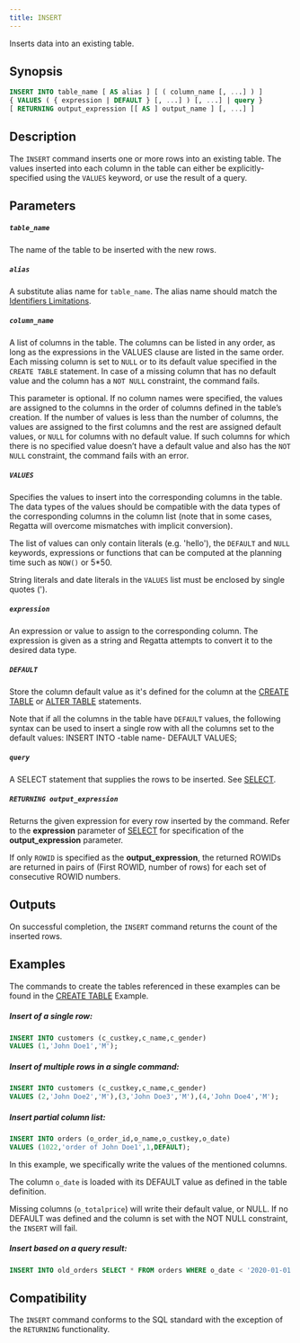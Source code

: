 ```yaml
---
title: INSERT
---
```


Inserts data into an existing table.

## Synopsis

```sql
INSERT INTO table_name [ AS alias ] [ ( column_name [, ...] ) ]
{ VALUES ( { expression | DEFAULT } [, ...] ) [, ...] | query }
[ RETURNING output_expression [[ AS ] output_name ] [, ...] ]
```

## Description

The `INSERT` command inserts one or more rows into an existing table. The values inserted into each column
in the table can either be explicitly-specified using the `VALUES` keyword, or use the result of a query.

Parameters
---

##### `table_name`
The name of the table to be inserted with the new rows.

##### `alias`
A substitute alias name for `table_name`. The alias name should match the [Identifiers Limitations](/sql/appendices/indentifiers-limitations).

##### `column_name`
A list of columns in the table. The columns can be listed in any order, as long as the expressions in the
VALUES clause are listed in the same order. Each missing column is set to `NULL` or to its default value
specified in the `CREATE TABLE` statement. In case of a missing column that has no default value and
the column has a `NOT NULL` constraint, the command fails.

This parameter is optional. If no column names were specified, the values are assigned to the columns
in the order of columns defined in the table’s creation. If the number of values is less than the number
of columns, the values are assigned to the first columns and the rest are assigned default values, or
`NULL` for columns with no default value. If such columns for which there is no specified value doesn’t
have a default value and also has the `NOT NULL` constraint, the command fails with an error.

##### `VALUES`
Specifies the values to insert into the corresponding columns in the table. The data types of the values
should be compatible with the data types of the corresponding columns in the column list (note that in some cases, Regatta will overcome mismatches with implicit conversion).

The list of values can only contain literals (e.g. 'hello'), the `DEFAULT` and `NULL` keywords, expressions
or functions that can be computed at the planning time such as `NOW()` or 5*50.

String literals and date literals in the `VALUES` list must be enclosed by single quotes (').

##### `expression`

An expression or value to assign to the corresponding column. The expression is given as a string and
Regatta attempts to convert it to the desired data type.

##### `DEFAULT`
Store the column default value as it's defined for the column at the [CREATE TABLE](/sql/ddl-commands/create-table) or [ALTER TABLE](/sql/ddl-commands/alter-table)
statements.

Note that if all the columns in the table have `DEFAULT` values, the following syntax can be used to
insert a single row with all the columns set to the default values:
INSERT INTO -table name- DEFAULT VALUES;

##### `query`
A SELECT statement that supplies the rows to be inserted. See [SELECT](/sql/dql/select).

##### `RETURNING output_expression`

Returns the given expression for every row inserted by the command. Refer to the **expression**
parameter of [SELECT](/sql/dql/select/select#parameters) for specification of the **output_expression** parameter.

If only `ROWID` is specified as the **output_expression**, the returned ROWIDs are returned in pairs of
(First ROWID, number of rows) for each set of consecutive ROWID numbers.

## Outputs

On successful completion, the `INSERT` command returns the count of the inserted rows.


## Examples

The commands to create the tables referenced in these examples can be found in the [CREATE TABLE](/sql/ddl-commands/create-table/create-table#examples) Example.

##### Insert of a single row:

```sql
INSERT INTO customers (c_custkey,c_name,c_gender)
VALUES (1,'John Doe1','M');
```

##### Insert of multiple rows in a single command:

```sql
INSERT INTO customers (c_custkey,c_name,c_gender)
VALUES (2,'John Doe2','M'),(3,'John Doe3','M'),(4,'John Doe4','M');
```

##### Insert partial column list:

```sql
INSERT INTO orders (o_order_id,o_name,o_custkey,o_date)
VALUES (1022,'order of John Doe1',1,DEFAULT);
```

In this example, we specifically write the values of the mentioned columns.

The column `o_date` is loaded with its DEFAULT value as defined in the table definition.

Missing columns (`o_totalprice`) will write their default value, or NULL. If no DEFAULT was defined and the
column is set with the NOT NULL constraint, the `INSERT` will fail.

##### Insert based on a query result:

```sql
INSERT INTO old_orders SELECT * FROM orders WHERE o_date < '2020-01-01';
```

## Compatibility

The `INSERT` command conforms to the SQL standard with the exception of the `RETURNING` functionality.

